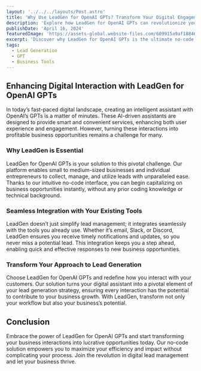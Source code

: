 ```yaml
---
layout: '../../../layouts/Post.astro'
title: 'Why Use LeadGen for OpenAI GPTs? Transform Your Digital Engagement'
description: 'Explore how LeadGen for OpenAI GPTs can revolutionize your business interactions and lead management without any coding required.'
publishDate: 'April 16, 2024'
featuredImage: 'https://assets-global.website-files.com/609915a9af18846a972bedc6/656609b09bb48c9e79d7ef12_GPT.png'
excerpt: 'Discover why LeadGen for OpenAI GPTs is the ultimate no-code solution for enhancing customer interaction and maximizing lead generation efficiency.'
tags: 
  - Lead Generation
  - GPT
  - Business Tools
---
```


## Enhancing Digital Interaction with LeadGen for OpenAI GPTs

In today’s fast-paced digital landscape, creating an intelligent assistant with OpenAI’s GPTs is a matter of minutes. These AI-driven assistants are designed to provide smart and convenient services, enhancing both user experience and engagement. However, turning these interactions into profitable business opportunities remains a challenge for many.

### Why LeadGen is Essential

LeadGen for OpenAI GPTs is your solution to this pivotal challenge. Our platform enables small to medium-sized businesses and individual entrepreneurs to collect, manage, and utilize leads with unparalleled ease. Thanks to our intuitive no-code interface, you can begin capitalizing on business opportunities instantly, without any prior coding knowledge or technical background.

### Seamless Integration with Your Existing Tools

LeadGen doesn’t just simplify lead management; it integrates seamlessly with the tools you already use. Whether it’s email, Slack, or Discord, LeadGen ensures you receive timely notifications and updates, so you never miss a potential lead. This integration keeps you a step ahead, enabling quick and effective responses to new business opportunities.

### Transform Your Approach to Lead Generation

Choose LeadGen for OpenAI GPTs and redefine how you interact with your customers. Our solution turns your digital assistant into a pivotal element of your lead generation strategy, ensuring every interaction has the potential to contribute to your business growth. With LeadGen, transform not only your workflow but also your business’s potential.

## Conclusion

Embrace the power of LeadGen for OpenAI GPTs and start transforming your business interactions into lucrative opportunities today. Our no-code solution empowers you to maximize your efficiency and impact without complicating your process. Join the revolution in digital lead management and let your business thrive.